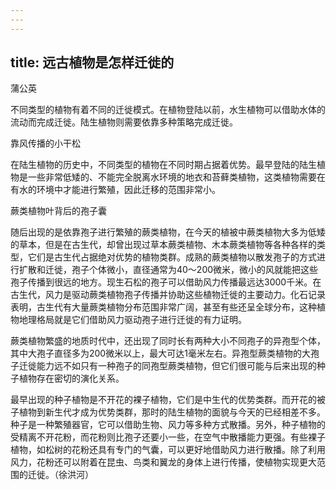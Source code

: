 ```yaml
---
---
---
```

title: 远古植物是怎样迁徙的
---




蒲公英



不同类型的植物有着不同的迁徙模式。在植物登陆以前，水生植物可以借助水体的流动而完成迁徙。陆生植物则需要依靠多种策略完成迁徙。

靠风传播的小干松



在陆生植物的历史中，不同类型的植物在不同时期占据着优势。最早登陆的陆生植物是一些非常低矮的、不能完全脱离水环境的地衣和苔藓类植物，这类植物需要在有水的环境中才能进行繁殖，因此迁移的范围非常小。

蕨类植物叶背后的孢子囊



随后出现的是依靠孢子进行繁殖的蕨类植物，在今天的植被中蕨类植物大多为低矮的草本，但是在古生代，却曾出现过草本蕨类植物、木本蕨类植物等各种各样的类型，它们是古生代占据绝对优势的植物类群。成熟的蕨类植物以散发孢子的方式进行扩散和迁徙，孢子个体微小，直径通常为40～200微米，微小的风就能把这些孢子传播到很远的地方。现生石松的孢子可以借助风力传播最远达3000千米。在古生代，风力是驱动蕨类植物孢子传播并协助这些植物迁徙的主要动力。化石记录表明，古生代有大量蕨类植物分布范围非常广阔，甚至有些还呈全球分布，这种植物地理格局就是它们借助风力驱动孢子进行迁徙的有力证明。

蕨类植物繁盛的地质时代中，还出现了同时长有两种大小不同孢子的异孢型个体，其中大孢子直径多为200微米以上，最大可达1毫米左右。异孢型蕨类植物的大孢子迁徙能力远不如只有一种孢子的同孢型蕨类植物，但它们很可能与后来出现的种子植物存在密切的演化关系。

最早出现的种子植物是不开花的裸子植物，它们是中生代的优势类群。而开花的被子植物到新生代才成为优势类群，那时的陆生植物的面貌与今天的已经相差不多。种子是一种繁殖器官，它可以借助生物、风力等多种方式散播。另外，种子植物的受精离不开花粉，而花粉则比孢子还要小一些，在空气中散播能力更强。有些裸子植物，如松树的花粉还具有专门的气囊，可以更好地借助风力进行散播。除了利用风力，花粉还可以附着在昆虫、鸟类和翼龙的身体上进行传播，使植物实现更大范围的迁徙。（徐洪河）